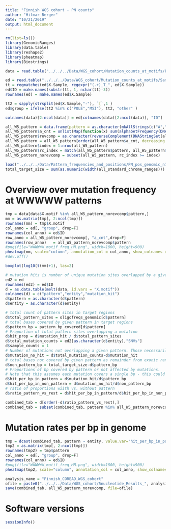 ```yaml
---
title: "Finnish WGS cohort - PN counts"
author: "Hilmar Berger"
date: "10/21/2019"
output: html_document
---
```


```r
rm(list=ls())
library(GenomicRanges)
library(data.table)
library(reshape2)
library(pheatmap)
library(Biostrings)
```

```r
data = read.table("../../../Data/WGS_cohort/Mutation_counts_at_motifs/PN_all_mut_counts_CRC_WGS_n200.txt", sep="\t", header=T, comment.char = "")

ed = read.table("../../../Data/WGS_cohort/Mutation_counts_at_motifs/Sample_sequencing_overview.txt", sep="\t", header=T, comment.char = "", stringsAsFactors = F)
tt = regmatches(ed$X.Sample, regexpr("(.+)_T_", ed$X.Sample))
ed$ID = make.names(substr(tt, 1, nchar(tt)-3))
rownames(ed) = make.names(ed$X.Sample)

tt2 = sapply(strsplit(ed$X.Sample,"-"), `[`,1 )
ed$group = ifelse(tt2 %in% c("POLE","MSI"), tt2, "other" )

colnames(data)[2:ncol(data)] = ed[colnames(data)[2:ncol(data)], "ID"]
```

```r
all_W5_pattern = data.frame(pattern = as.character(mkAllStrings(c("A","T"), 5)), stringsAsFactors = F)
all_W5_pattern$a_cnt = unlist(Map(function(x) sum(alphabetFrequency(DNAString(x))[c("A")]), all_W5_pattern$pattern))
all_W5_pattern$revcomp = as.character(reverseComplement(DNAStringSet(all_W5_pattern$pattern)))
all_W5_pattern = all_W5_pattern[order(all_W5_pattern$a_cnt, decreasing = T),]
all_W5_pattern$index = 1:nrow(all_W5_pattern)
all_W5_pattern$rc_index = match(all_W5_pattern$pattern, all_W5_pattern$revcomp)
all_W5_pattern_norevcomp = subset(all_W5_pattern, rc_index >= index)
```


```r
load("../../../Data/Pattern_frequencies_and_positions/PN_pos_genomic_n100_and_AT6_hg38.Rdata")
total_target_size = sum(as.numeric(width(all_standard_chrome_ranges)))
```

# Overview over mutation frequency at WWWWW patterns

```r
tmp = data[data$X.motif %in% all_W5_pattern_norevcomp$pattern,]
mm = as.matrix(tmp[, 2:ncol(tmp)])
rownames(mm) = tmp$X.motif
col_anno = ed[, "group", drop=F]
rownames(col_anno) = ed$ID
row_anno = all_W5_pattern_norevcomp[, "a_cnt",drop=F]
rownames(row_anno)   = all_W5_pattern_norevcomp$pattern
#png(file="WWWWWW_motif_freq_HM.png", width=1800, height=900)
pheatmap(mm, scale="column", annotation_col = col_anno, show_colnames = F, fontsize_row = 10, main = "WWWWW counts, scaled per sample", annotation_row = row_anno)
#dev.off()
```

```r
boxplot(log10(t(mm)+1), las=2)
```



```r
# mutation hits is number of unique mutation sites overlapped by a given pattern
ed2 = ed
rownames(ed2) = ed$ID
d = as.data.table(melt(data, id.vars = "X.motif"))
colnames(d) = c("pattern","entity","mutation_hit")
d$pattern = as.character(d$pattern)
d$entity = as.character(d$entity)

# total count of pattern sites in target regions
d$total_pattern_sites = oligofreqs_genomic[d$pattern]
# total bases covered by given pattern in target regions
d$pattern_bp = pattern_bp_covered[d$pattern]
# Proportion of total pattern sites overlapping a mutation
d$hit_prop = d$mutation_hit / d$total_pattern_sites
d$total_mutation_counts = ed2[as.character(d$entity),"SNVs"]
d$sample_counts = 1
# Number of mutations not overlapping a given pattern. Those necessarily overlap all other patterns.
d$mutation_no_hit = d$total_mutation_counts-d$mutation_hit
# total bases not covered by given pattern as remainder from exonic ranges minus pattern covered sequence
d$non_pattern_bp = total_target_size-d$pattern_bp
# Proportions of bp covered by pattern or not affected by mutations. 
# Note that this assumes each mutation covers a single bp - this could be improved if necessary
d$hit_per_bp_in_pattern = d$mutation_hit/d$pattern_bp
d$hit_per_bp_in_non_pattern = d$mutation_no_hit/d$non_pattern_bp
# ratio of proportions wiith vs. without pattern
d$ratio_pattern_vs_rest = d$hit_per_bp_in_pattern/d$hit_per_bp_in_non_pattern

combined_tab = d[order(-d$ratio_pattern_vs_rest),]
combined_tab = subset(combined_tab, pattern %in% all_W5_pattern_norevcomp$pattern)
```

# Mutation rates per bp in genome

```r
tmp = dcast(combined_tab, pattern ~ entity, value.var="hit_per_bp_in_pattern")
tmp2 = as.matrix(tmp[, 2:ncol(tmp)])
rownames(tmp2) = tmp$pattern
col_anno = ed[, "group", drop=F]
rownames(col_anno) = ed$ID
#png(file="WWWWWW_motif_freq_HM.png", width=1800, height=900)
pheatmap(tmp2, scale="column", annotation_col = col_anno, show_colnames = F, fontsize_row = 10, main = "WWWWW motif mutation rates (mutations/bp covered), scaled per sample")
```

```r
analysis_name = "Finnish_COREAD_WGS_cohort"
ofile = paste0("../../../Data/WGS_cohort/5nucleotide_Results_", analysis_name ,"_all_mutations.Rdata")
save(combined_tab, all_W5_pattern_norevcomp, file=ofile)
```

# Software versions

```r
sessionInfo()
```

